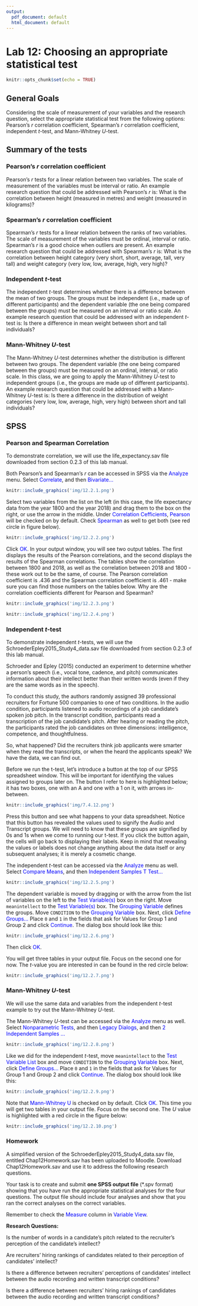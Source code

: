 ```yaml
---
output:
  pdf_document: default
  html_document: default
---
```

# Lab 12: Choosing an appropriate statistical test

```r
knitr::opts_chunk$set(echo = TRUE)
```
<script>
$("#coverpic").hide();
</script>

## General Goals

Considering the scale of measurement of your variables and the research question, select the appropriate statistical test from the following options: Pearson's *r* correlation coefficient, Spearman's *r* correlation coefficient, independent *t*-test, and Mann-Whitney *U*-test.

## Summary of the tests

### Pearson's *r* correlation coefficient

Pearson's *r* tests for a linear relation between two variables. The scale of measurement of the variables must be interval or ratio. An example research question that could be addressed with Pearson's *r* is: What is the correlation between height (measured in metres) and weight (measured in kilograms)?

### Spearman's *r* correlation coefficient

Spearman's *r* tests for a linear relation between the ranks of two variables. The scale of measurement of the variables must be ordinal, interval or ratio. Spearman's *r* is a good choice when outliers are present. An example research question that could be addressed with Spearman's *r* is: What is the correlation between height category (very short, short, average, tall, very tall) and weight category (very low, low, average, high, very high)?

### Independent *t*-test

The independent *t*-test determines whether there is a difference between the mean of two groups. The groups must be independent (i.e., made up of different participants) and the dependent variable (the one being compared between the groups) must be measured on an interval or ratio scale. An example research question that could be addressed with an independent *t*-test is: Is there a difference in mean weight between short and tall individuals? 

### Mann-Whitney *U*-test

The Mann-Whitney *U*-test determines whether the distribution is different between two groups. The dependent variable (the one being compared between the groups) must be measured on an ordinal, interval, or ratio scale. In this class, we are going to apply the Mann-Whitney *U*-test to independent groups (i.e., the groups are made up of different participants). An example research question that could be addressed with a Mann-Whitney *U*-test is: Is there a difference in the distribution of weight categories (very low, low, average, high, very high) between short and tall individuals? 

## SPSS

### Pearson and Spearman Correlation
To demonstrate correlation, we will use the life_expectancy.sav file downloaded from section 0.2.3 of this lab manual. 

Both Pearson's and Spearman's *r* can be accessed in SPSS via the <span style="color:blue">Analyze</span> menu. Select <span style="color:blue">Correlate</span>, and then <span style="color:blue">Bivariate...</span> 

```r
knitr::include_graphics('img/12.2.1.png')
```

Select two variables from the list on the left (in this case, the life expectancy data from the year 1800 and the year 2018) and drag them to the box on the right, or use the arrow in the middle. Under <span style="color:blue">Correlation Cefficients</span>, <span style="color:blue">Pearson</span> will be checked on by default. Check <span style="color:blue">Spearman</span> as well to get both (see red circle in figure below).

```r
knitr::include_graphics('img/12.2.2.png')
```

Click <span style="color:blue">OK</span>. In your output window, you will see two output tables. The first displays the results of the Pearson correlations, and the second displays the results of the Spearman correlations. The tables show the correlation between 1800 and 2018, as well as the correlation between 2018 and 1800 - these work out to be the same, of course. The Pearson correlation coefficient is .436 and the Spearman correlation coefficient is .461 - make sure you can find those numbers on the tables below. Why are the correlation coefficients different for Pearson and Spearman?

```r
knitr::include_graphics('img/12.2.3.png')
```

```r
knitr::include_graphics('img/12.2.4.png')
```

### Independent *t*-test

To demonstrate independent *t*-tests, we will use the SchroederEpley2015_Study4_data.sav file downloaded from section 0.2.3 of this lab manual.

Schroeder and Epley (2015) conducted an experiment to determine whether a person’s speech (i.e., vocal tone, cadence, and pitch) communicates information about their intellect better than their written words (even if they are the same words as in the speech). 

To conduct this study, the authors randomly assigned 39 professional recruiters for Fortune 500 companies to one of two conditions. In the audio condition, participants listened to audio recordings of a job candidate’s spoken job pitch. In the transcript condition, participants read a transcription of the job candidate’s pitch. After hearing or reading the pitch, the participants rated the job candidates on three dimensions: intelligence, competence, and thoughtfulness. 

So, what happened? Did the recruiters think job applicants were smarter when they read the transcripts, or when the heard the applicants speak? We have the data, we can find out.

Before we run the t-test, let's introduce a button at the top of our SPSS spreadsheet window. This will be important for identifying the values assigned to groups later on. The button I refer to here is highlighted below; it has two boxes, one with an A and one with a 1 on it, with arrows in-between.

```r
knitr::include_graphics('img/7.4.12.png')
```

Press this button and see what happens to your data spreadsheet. Notice that this button has revealed the values used to signify the Audio and Transcript groups. We will need to know that these groups are signified by 0s and 1s when we come to running our t-test. If you click the button again, the cells will go back to displaying their labels. Keep in mind that revealing the values or labels does not change anything about the data itself or any subsequent analyses; it is merely a cosmetic change.

The independent *t*-test can be accessed via the <span style="color:blue">Analyze</span> menu as well. Select <span style="color:blue">Compare Means</span>, and then <span style="color:blue">Independent Samples T Test...</span>

```r
knitr::include_graphics('img/12.2.5.png')
```

The dependent variable is moved by dragging or with the arrow from the list of variables on the left to the <span style="color:blue">Test Variable(s)</span> box on the right. Move `meanintellect` to the <span style="color:blue">Test Variable(s)</span> box. The <span style="color:blue">Grouping Variable</span> defines the groups. Move `CONDITION` to the <span style="color:blue">Grouping Variable</span> box. Next, click <span style="color:blue">Define Groups...</span> Place `0` and `1` in the fields that ask for Values for Group 1 and Group 2 and click <span style="color:blue">Continue</span>. The dialog box should look like this:

```r
knitr::include_graphics('img/12.2.6.png')
```

Then click <span style="color:blue">OK</span>.

You will get three tables in your output file. Focus on the second one for now. The *t*-value you are interested in can be found in the red circle below: 

```r
knitr::include_graphics('img/12.2.7.png')
```

### Mann-Whitney *U*-test

We will use the same data and variables from the independent *t*-test example to try out the Mann-Whitney *U*-test.

The Mann-Whitney *U*-test can be accessed via the <span style="color:blue">Analyze</span> menu as well. Select <span style="color:blue"> Nonparametric Tests</span>, and then <span style="color:blue">Legacy Dialogs</span>, and then <span style="color:blue">2 Independent Samples ...</span> 

```r
knitr::include_graphics('img/12.2.8.png')
```
Like we did for the independent *t*-test, move `meanintellect` to the <span style="color:blue">Test Variable List</span> box and move `CONDITION` to the <span style="color:blue">Grouping Variable</span> box. Next, click <span style="color:blue">Define Groups...</span> Place `0` and `1` in the fields that ask for Values for Group 1 and Group 2 and click <span style="color:blue">Continue</span>. The dialog box should look like this:

```r
knitr::include_graphics('img/12.2.9.png')
```

Note that <span style="color:blue">Mann-Whitney U</span> is checked on by default. Click <span style="color:blue">OK</span>. This time you will get two tables in your output file. Focus on the second one. The *U* value is highlighted with a red circle in the figure below:

```r
knitr::include_graphics('img/12.2.10.png')
```

### Homework
A simplified version of the SchroederEpley2015_Study4_data.sav file, entitled Chap12Homework.sav has been uploaded to Moodle. Download Chap12Homework.sav and use it to address the following research questions. 

Your task is to create and submit **one SPSS output file** (*.spv format) showing that you have run the appropriate statistical analyses for the four questions. The output file should include four analyses and show that you ran the correct analyses on the correct variables.

Remember to check the <span style="color:blue">Measure</span> column in <span style="color:blue">Variable View</span>.

**Research Questions:**

Is the number of words in a candidate’s pitch related to the recruiter’s perception of the candidate’s intellect?

Are recruiters’ hiring rankings of candidates related to their perception of candidates’ intellect?

Is there a difference between recruiters’ perceptions of candidates’ intellect between the audio recording and written transcript conditions?

Is there a difference between recruiters’ hiring rankings of candidates between the audio recording and written transcript conditions?